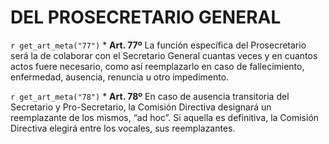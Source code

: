 # DEL PROSECRETARIO GENERAL

`r get_art_meta("77")`
* **Art. 77º**
La función específica del Prosecretario será la de colaborar con el Secretario General cuantas veces y en cuantos actos fuere necesario, como así reemplazarlo en caso de fallecimiento, enfermedad, ausencia, renuncia u otro impedimento.

`r get_art_meta("78")`
* **Art. 78º**
En caso de ausencia transitoria del Secretario y Pro-Secretario, la Comisión Directiva designará un reemplazante de los mismos, “ad hoc”. Si aquella es definitiva, la Comisión Directiva elegirá entre los vocales, sus reemplazantes.
